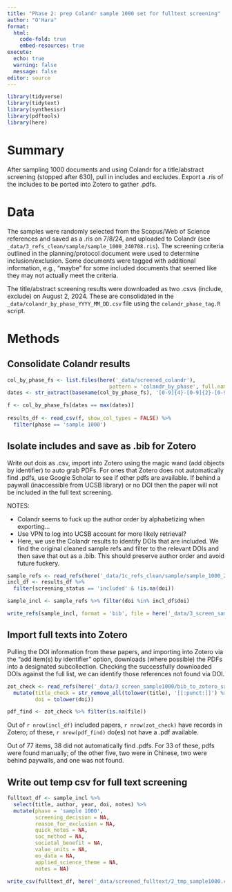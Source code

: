 ```yaml
---
title: "Phase 2: prep Colandr sample 1000 set for fulltext screening"
author: "O'Hara"
format: 
  html:
    code-fold: true
    embed-resources: true
execute:
  echo: true
  warning: false
  message: false
editor: source
---
```


```r
library(tidyverse)
library(tidytext)
library(synthesisr)
library(pdftools)
library(here)
```

# Summary

After sampling 1000 documents and using Colandr for a title/abstract screening (stopped after 630), pull in includes and excludes.  Export a .ris of the includes to be ported into Zotero to gather .pdfs.  

# Data

The samples were randomly selected from the Scopus/Web of Science references and saved as a .ris on 7/8/24, and uploaded to Colandr (see `_data/3_refs_clean/sample/sample_1000_240708.ris`).  The screening criteria outlined in the planning/protocol document were used to determine inclusion/exclusion.  Some documents were tagged with additional information, e.g., "maybe" for some included documents that seemed like they may not actually meet the criteria.

The title/abstract screening results were downloaded as two .csvs (include, exclude) on August 2, 2024.  These are consolidated in the `_data/colandr_by_phase_YYYY_MM_DD.csv` file using the `colandr_phase_tag.R` script.

# Methods

## Consolidate Colandr results

```r
col_by_phase_fs <- list.files(here('_data/screened_colandr'), 
                                 pattern = 'colandr_by_phase', full.names = TRUE)
dates <- str_extract(basename(col_by_phase_fs), '[0-9]{4}-[0-9]{2}-[0-9]{2}') %>% as.Date()

f <- col_by_phase_fs[dates == max(dates)]
                     
results_df <- read_csv(f, show_col_types = FALSE) %>%
  filter(phase == 'sample 1000')

```

## Isolate includes and save as .bib for Zotero

Write out dois as .csv, import into Zotero using the magic wand (add objects by identifier) to auto grab PDFs.  For ones that Zotero does not automatically find .pdfs, use Google Scholar to see if other pdfs are available.  If behind a paywall (inaccessible from UCSB library) or no DOI then the paper will not be included in the full text screening.

NOTES:

* Colandr seems to fuck up the author order by alphabetizing when exporting...
* Use VPN to log into UCSB account for more likely retrieval?
* Here, we use the Colandr results to identify DOIs that are included.  We find the original cleaned sample refs and filter to the relevant DOIs and then save that out as a .bib.  This should preserve author order and avoid future fuckery.


```r
sample_refs <- read_refs(here('_data/1c_refs_clean/sample/sample_1000_240708.ris'))
incl_df <- results_df %>%
  filter(screening_status == 'included' & !is.na(doi))

sample_incl <- sample_refs %>% filter(doi %in% incl_df$doi)

write_refs(sample_incl, format = 'bib', file = here('_data/3_screen_sample1000/bib_to_zotero_sample1000.bib'))

```


## Import full texts into Zotero

Pulling the DOI information from these papers, and importing into Zotero via the "add item(s) by identifier" option, downloads (where possible) the PDFs into a designated subcollection.  Checking the successfully downloaded DOIs against the full list, we can identify those references not found via DOI.

```r
zot_check <- read_refs(here('_data/3_screen_sample1000/bib_to_zotero_sample1000.bib')) %>%
  mutate(title_check = str_remove_all(tolower(title), '[[:punct:]]') %>% str_squish(),
         doi = tolower(doi))

pdf_find <- zot_check %>% filter(is.na(file))
```

Out of `r nrow(incl_df)` included papers, `r nrow(zot_check)` have records in Zotero; of these, `r nrow(pdf_find)` do(es) not have a .pdf available.

Out of 77 items, 38 did not automatically find .pdfs.  For 33 of these, pdfs were found manually; of the other five, two were in Chinese, two were behind paywalls, and one was not found.


## Write out temp csv for full text screening

```r
fulltext_df <- sample_incl %>%
  select(title, author, year, doi, notes) %>%
  mutate(phase = 'sample 1000',
         screening_decision = NA,
         reason_for_exclusion = NA,
         quick_notes = NA,
         soc_method = NA,
         societal_benefit = NA,
         value_units = NA,
         eo_data = NA,
         applied_science_theme = NA,
         notes = NA)

write_csv(fulltext_df, here('_data/screened_fulltext/2_tmp_sample1000.csv'))
```

